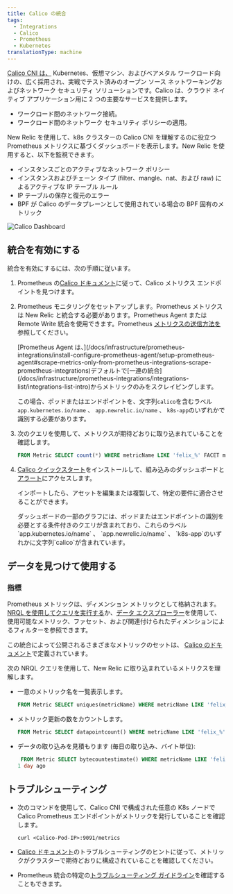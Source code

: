 ```yaml
---
title: Calico の統合
tags:
  - Integrations
  - Calico
  - Prometheus
  - Kubernetes
translationType: machine
---
```



[Calico CNI は、](https://github.com/projectcalico/calico) Kubernetes、仮想マシン、およびベアメタル ワークロード向けの、広く採用され、実戦でテスト済みのオープン ソース ネットワーキングおよびネットワーク セキュリティ ソリューションです。Calico は、クラウド ネイティブ アプリケーション用に 2 つの主要なサービスを提供します。

* ワークロード間のネットワーク接続。
* ワークロード間のネットワーク セキュリティ ポリシーの適用。

New Relic を使用して、k8s クラスターの Calico CNI を理解するのに役立つ Prometheus メトリクスに基づくダッシュボードを表示します。New Relic を使用すると、以下を監視できます。

* インスタンスごとのアクティブなネットワーク ポリシー
* インスタンスおよびチェーン タイプ (filter、mangle、nat、および raw) によるアクティブな IP テーブル ルール
* IP テーブルの保存と復元のエラー
* BPF が Calico のデータプレーンとして使用されている場合の BPF 固有のメトリック

<img
  title="Calico Dashboard"
  alt="Calico Dashboard"
  src={kubernetesCalicoDashboard}
/>

## 統合を有効にする

統合を有効にするには、次の手順に従います。

1. Prometheus の[Calico ドキュメント](https://projectcalico.docs.tigera.io/maintenance/monitor/monitor-component-metrics)に従って、Calico メトリクス エンドポイントを見つけます。

2. Prometheus モニタリングをセットアップします。Prometheus メトリクスは New Relic と統合する必要があります。Prometheus Agent または Remote Write 統合を使用できます。Prometheus [メトリクスの送信方法を](/docs/infrastructure/prometheus-integrations/install-configure-prometheus-agent/get-started/send-prometheus-metric-data-new-relic/)参照してください。

   <Callout variant="important">
     [Prometheus Agent は、](/docs/infrastructure/prometheus-integrations/install-configure-prometheus-agent/setup-prometheus-agent#scrape-metrics-only-from-prometheus-integrations-scrape-prometheus-integrations)デフォルトで[一連の統合](/docs/infrastructure/prometheus-integrations/integrations-list/integrations-list-intro)からメトリックのみをスクレイピングします。

     この場合、ポッドまたはエンドポイントを、文字列`calico`を含むラベル`app.kubernetes.io/name` 、 `app.newrelic.io/name` 、 `k8s-app`のいずれかで識別する必要があります。
   </Callout>

3. 次のクエリを使用して、メトリクスが期待どおりに取り込まれていることを確認します。

   ```sql
   FROM Metric SELECT count(*) WHERE metricName LIKE 'felix_%' FACET metricName LIMIT MAX
   ```

4. [Calico クイックスタート](https://newrelic.com/instant-observability/calico-newrelic)をインストールして、組み込みのダッシュボードと[アラート](/docs/alerts-applied-intelligence/new-relic-alerts/learn-alerts/introduction-alerts/)にアクセスします。

   インポートしたら、アセットを編集または複製して、特定の要件に適合させることができます。

   <Callout variant="important">
     ダッシュボードの一部のグラフには、ポッドまたはエンドポイントの識別を必要とする条件付きのクエリが含まれており、これらのラベル`app.kubernetes.io/name` 、 `app.newrelic.io/name` 、 `k8s-app`のいずれかに文字列`calico`が含まれています。
   </Callout>

## データを見つけて使用する

### 指標

Prometheus メトリックは、ディメンション メトリックとして格納されます。[NRQL を使用してクエリを実行する](/docs/telemetry-data-platform/get-data/apis/query-metric-data-type/)か、[データ エクスプローラー](/docs/query-your-data/explore-query-data/browse-data/introduction-data-explorer/)を使用して、使用可能なメトリック、ファセット、および関連付けられたディメンションによるフィルターを参照できます。

この統合によって公開されるさまざまなメトリックのセットは、 [Calico のドキュメント](https://projectcalico.docs.tigera.io/reference/felix/prometheus)で定義されています。

次の NRQL クエリを使用して、New Relic に取り込まれているメトリクスを理解します。

* 一意のメトリック名を一覧表示します。

  ```sql
  FROM Metric SELECT uniques(metricName) WHERE metricName LIKE 'felix_%' LIMIT MAX
  ```

* メトリック更新の数をカウントします。

  ```sql
  FROM Metric SELECT datapointcount() WHERE metricName LIKE 'felix_%' LIMIT MAX
  ```

* データの取り込みを見積もります (毎日の取り込み、バイト単位):

  ```sql
   FROM Metric SELECT bytecountestimate() WHERE metricName LIKE 'felix_%' SINCE
  1 day ago
  ```

## トラブルシューティング

* 次のコマンドを使用して、Calico CNI で構成された任意の K8s ノードで Calico Prometheus エンドポイントがメトリックを発行していることを確認します。

  ```
  curl <Calico-Pod-IP>:9091/metrics
  ```

* [Calico ドキュメント](https://projectcalico.docs.tigera.io/maintenance/monitor/monitor-component-metrics)のトラブルシューティングのヒントに従って、メトリックがクラスターで期待どおりに構成されていることを確認してください。

* Prometheus 統合の特定の[トラブルシューティング ガイドライン](/docs/infrastructure/prometheus-integrations/troubleshooting/no-data-appears-prometheus-integration)を確認することもできます。